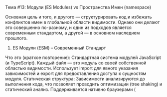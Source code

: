 Тема #13: Модули (ES Modules) vs Пространства Имен (namespace)

Основная цель и того, и другого — структурировать код и избежать конфликтов имен в глобальной области видимости. Однако они делают это совершенно по-разному, и один из подходов является современным стандартом, а другой — в основном наследием прошлого.

1. ES Модули (ESM) – Современный Стандарт

Что это (краткое повторение): Стандартная система модулей JavaScript (и TypeScript).
Каждый файл — это модуль со своей собственной областью видимости.
Использует import для явного указания зависимостей и export для предоставления доступа к сущностям модуля.
Статическая структура: Зависимости анализируются до выполнения кода, что позволяет проводить оптимизации (tree shaking) и статический анализ.
Поддерживается нативно браузерами (<script type="module">) и Node.js (с .mjs или type: "module").
Рекомендуемый подход для всех новых проектов.
2. Пространства Имен (namespace) – Наследие TypeScript

Что это? Специфичная для TypeScript конструкция (раньше называлась "Internal Modules"), предназначенная для группировки связанного кода под одним именем, чтобы избежать засорения глобального пространства.
Синтаксис:
TypeScript

// Файл validators.ts
namespace Validation {
  // Экспортируем только то, что нужно снаружи
  export interface StringValidator {
    isAcceptable(s: string): boolean;
  }

  const lettersRegexp = /^[A-Za-z]+$/; // "Приватная" константа неймспейса

  export class LettersOnlyValidator implements StringValidator {
    isAcceptable(s: string) {
      return lettersRegexp.test(s);
    }
  }

     return new LettersOnlyValidator();
  }
}

// Файл app.ts (предполагаем, что validators.ts как-то доступен - см. ниже)
let validator: Validation.StringValidator = new Validation.LettersOnlyValidator();
console.log(validator.isAcceptable("HelloWorld")); // true
let defaultValidator = Validation.getDefaultValidator();
// console.log(Validation.lettersRegexp); // Ошибка! Не экспортировано
Как это работало исторически: namespace были особенно полезны во времена, когда:
Стандартных модулей JS еще не было.
Проекты часто состояли из множества .ts файлов, которые затем конкатенировались (склеивались) в один большой .js файл для браузера (с помощью опции компилятора tsc --outFile или старых сборщиков). namespace позволял избежать конфликтов имен между этими склеенными файлами.
Нужно было описать структуру глобальных библиотек, которые подключались через <script> (хотя для этого часто использовались и ambient-декларации).
Слияние деклараций: Как и interface, пространства имен с одинаковым именем могут сливаться.
Компиляция: Компилятор TS обычно превращает namespace в объект или IIFE в итоговом JS, который может (если не используется другая система модулей) оказаться в глобальной области видимости.
3. Ключевые Различия и Почему ESM Лучше

Характеристика	ES Modules (import/export)	Namespaces (namespace)
Стандарт	✅ Да (ECMAScript Standard)	❌ Нет (TypeScript specific)
Область видимости	Файл	Зависит от контекста (может быть глобальной)
Зависимости	Явные (import)	Неявные (порядок <script>, --outFile, ambient)
Анализ	Статический (хорошо для tree shaking, оптимизаций)	Сложнее анализировать статически
Поддержка Средой	Современные браузеры, Node.js	Требует специфичной компиляции/загрузки
Современность	✅ Текущий стандарт де-факто	❌ Устаревший подход

Экспортировать в Таблицы
Критический взгляд: namespace были временным решением проблемы организации кода до стандартизации ES Modules. В современном мире ES Modules являются однозначно предпочтительным выбором:
Это стандарт, понятный всем инструментам и средам.
Явные импорты делают зависимости прозрачными и облегчают рефакторинг.
Файловая область видимости надежнее защищает от глобальных конфликтов.
Статическая структура лучше подходит для современных инструментов сборки и оптимизации (tree shaking).
4. Где еще можно встретить namespace?

Очень старый код: Проекты, начатые много лет назад.
Файлы деклараций (.d.ts): Иногда используются для описания глобальных объектов со сложной структурой или библиотек, которые предоставляют свои API через глобальные переменные (хотя и здесь часто используется module augmentation через declare module). Пример: декларации для Node.js часто используют declare namespace NodeJS { ... }.
/// <reference path="..." />: Директива-комментарий, также относящаяся к эре "до модулей", указывающая компилятору зависимости между файлами при использовании --outFile. Тоже устарела.
Итог по Теме #13:

Хотя namespace являются частью синтаксиса TypeScript и могут встретиться в старом коде или файлах деклараций, для новой разработки следует всегда использовать стандартные ES Модули (import/export). Они обеспечивают лучшую инкапсуляцию, явное управление зависимостями, совместимость со всей современной экосистемой JavaScript и лучшие возможности для оптимизации. Namespaces — это в основном исторический артефакт.
